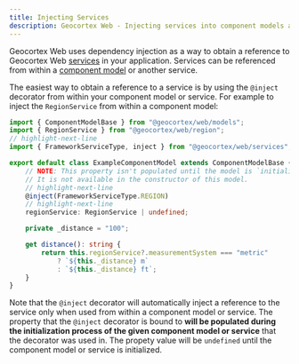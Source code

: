 ```yaml
---
title: Injecting Services
description: Geocortex Web - Injecting services into component models and other services.
---
```


Geocortex Web uses dependency injection as a way to obtain a reference to Geocortex Web [services](concepts-components-services.mdx#services) in your application. Services can be referenced from within a [component model](concepts-components-services.mdx#component-models) or another service.

The easiest way to obtain a reference to a service is by using the `@inject` decorator from within your component model or service. For example to inject the `RegionService` from within a component model:

```ts title="ExampleComponentModel.ts"
import { ComponentModelBase } from "@geocortex/web/models";
import { RegionService } from "@geocortex/web/region";
// highlight-next-line
import { FrameworkServiceType, inject } from "@geocortex/web/services";

export default class ExampleComponentModel extends ComponentModelBase {
    // NOTE: This property isn't populated until the model is `initialized`.
    // It is not available in the constructor of this model.
    // highlight-next-line
    @inject(FrameworkServiceType.REGION)
    // highlight-next-line
    regionService: RegionService | undefined;

    private _distance = "100";

    get distance(): string {
        return this.regionService?.measurementSystem === "metric"
            ? `${this._distance} m`
            : `${this._distance} ft`;
    }
}
```

Note that the `@inject` decorator will automatically inject a reference to the service only when used from within a component model or service. The property that the `@inject` decorator is bound to **will be populated during the initialization process of the given component model or service** that the decorator was used in. The propety value will be `undefined` until the component model or service is initialized.
